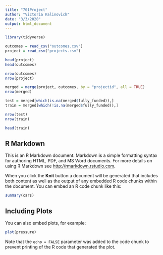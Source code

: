 ```yaml
---
title: "701Project"
author: "Victoria Kalinovich"
date: "3/3/2020"
output: html_document
---
```


```r
library(tidyverse)

outcomes = read_csv("outcomes.csv")
project = read_csv("projects.csv")

head(project)
head(outcomes)
```


```r
nrow(outcomes)
nrow(project)

merged = merge(project, outcomes, by = "projectid", all = TRUE)
nrow(merged)

test = merged[which(is.na(merged$fully_funded)),]
train = merged[which(!is.na(merged$fully_funded)),]

nrow(test)
nrow(train)

head(train)
```



## R Markdown

This is an R Markdown document. Markdown is a simple formatting syntax for authoring HTML, PDF, and MS Word documents. For more details on using R Markdown see <http://rmarkdown.rstudio.com>.

When you click the **Knit** button a document will be generated that includes both content as well as the output of any embedded R code chunks within the document. You can embed an R code chunk like this:

```r
summary(cars)
```

## Including Plots

You can also embed plots, for example:

```r
plot(pressure)
```

Note that the `echo = FALSE` parameter was added to the code chunk to prevent printing of the R code that generated the plot.
